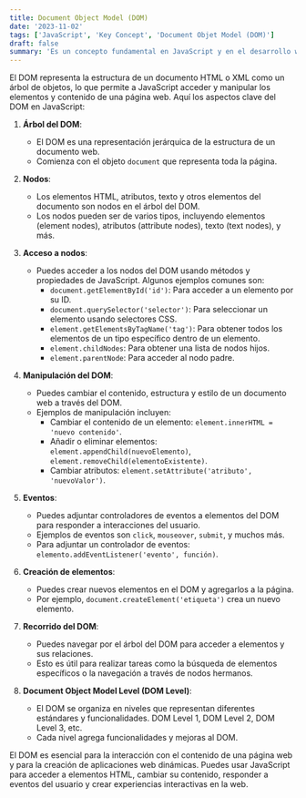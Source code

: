 ```yaml
---
title: Document Object Model (DOM)
date: '2023-11-02'
tags: ['JavaScript', 'Key Concept', 'Document Objet Model (DOM)']
draft: false
summary: 'Es un concepto fundamental en JavaScript y en el desarrollo web en general'
---
```


El DOM representa la estructura de un documento HTML o XML como un árbol de objetos, lo que permite a JavaScript acceder y manipular los elementos y contenido de una página web. Aquí los aspectos clave del DOM en JavaScript:

1. **Árbol del DOM**:
   - El DOM es una representación jerárquica de la estructura de un documento web.
   - Comienza con el objeto `document` que representa toda la página.

2. **Nodos**:
   - Los elementos HTML, atributos, texto y otros elementos del documento son nodos en el árbol del DOM.
   - Los nodos pueden ser de varios tipos, incluyendo elementos (element nodes), atributos (attribute nodes), texto (text nodes), y más.

3. **Acceso a nodos**:
   - Puedes acceder a los nodos del DOM usando métodos y propiedades de JavaScript. Algunos ejemplos comunes son:
     - `document.getElementById('id')`: Para acceder a un elemento por su ID.
     - `document.querySelector('selector')`: Para seleccionar un elemento usando selectores CSS.
     - `element.getElementsByTagName('tag')`: Para obtener todos los elementos de un tipo específico dentro de un elemento.
     - `element.childNodes`: Para obtener una lista de nodos hijos.
     - `element.parentNode`: Para acceder al nodo padre.

4. **Manipulación del DOM**:
   - Puedes cambiar el contenido, estructura y estilo de un documento web a través del DOM.
   - Ejemplos de manipulación incluyen:
     - Cambiar el contenido de un elemento: `element.innerHTML = 'nuevo contenido'`.
     - Añadir o eliminar elementos: `element.appendChild(nuevoElemento)`, `element.removeChild(elementoExistente)`.
     - Cambiar atributos: `element.setAttribute('atributo', 'nuevoValor')`.

5. **Eventos**:
   - Puedes adjuntar controladores de eventos a elementos del DOM para responder a interacciones del usuario.
   - Ejemplos de eventos son `click`, `mouseover`, `submit`, y muchos más.
   - Para adjuntar un controlador de eventos: `elemento.addEventListener('evento', función)`.

6. **Creación de elementos**:
   - Puedes crear nuevos elementos en el DOM y agregarlos a la página.
   - Por ejemplo, `document.createElement('etiqueta')` crea un nuevo elemento.

7. **Recorrido del DOM**:
   - Puedes navegar por el árbol del DOM para acceder a elementos y sus relaciones.
   - Esto es útil para realizar tareas como la búsqueda de elementos específicos o la navegación a través de nodos hermanos.

8. **Document Object Model Level (DOM Level)**:
   - El DOM se organiza en niveles que representan diferentes estándares y funcionalidades. DOM Level 1, DOM Level 2, DOM Level 3, etc.
   - Cada nivel agrega funcionalidades y mejoras al DOM.

El DOM es esencial para la interacción con el contenido de una página web y para la creación de aplicaciones web dinámicas. Puedes usar JavaScript para acceder a elementos HTML, cambiar su contenido, responder a eventos del usuario y crear experiencias interactivas en la web.